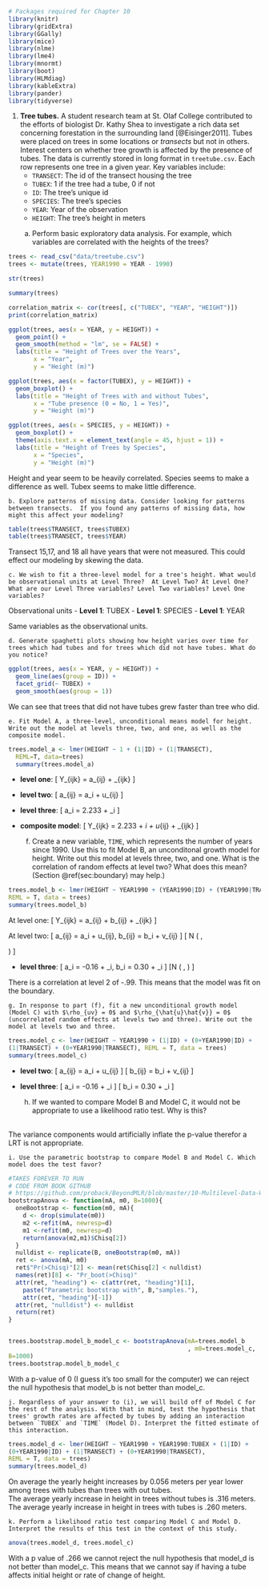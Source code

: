 ```r
# Packages required for Chapter 10
library(knitr)
library(gridExtra)
library(GGally)
library(mice)
library(nlme)
library(lme4)
library(mnormt)
library(boot)
library(HLMdiag)
library(kableExtra)
library(pander)
library(tidyverse)
```


1. __Tree tubes.__ A student research team at St. Olaf College contributed to the efforts of biologist Dr. Kathy Shea to investigate a rich data set concerning forestation in the surrounding land [@Eisinger2011].  Tubes were placed on trees in some locations or *transects* but not in others. Interest centers on whether tree growth is affected by the presence of tubes. The data is currently stored in long format in `treetube.csv`. Each row represents one tree in a given year. Key variables include:  
    - `TRANSECT`: The id of the transect housing the tree
    - `TUBEX`: 1 if the tree had a tube, 0 if not
    - `ID`: The tree's unique id
    - `SPECIES`: The tree's species
    - `YEAR`: Year of the observation
    - `HEIGHT`: The tree's height in meters
    </ul>

    a. Perform basic exploratory data analysis.  For example, which variables are correlated with the heights of the trees?
    
```R
trees <- read_csv("data/treetube.csv")
trees <- mutate(trees, YEAR1990 = YEAR - 1990)
```


```R
str(trees)

summary(trees)

correlation_matrix <- cor(trees[, c("TUBEX", "YEAR", "HEIGHT")])
print(correlation_matrix)

ggplot(trees, aes(x = YEAR, y = HEIGHT)) +
  geom_point() +
  geom_smooth(method = "lm", se = FALSE) +
  labs(title = "Height of Trees over the Years",
       x = "Year",
       y = "Height (m)")

ggplot(trees, aes(x = factor(TUBEX), y = HEIGHT)) +
  geom_boxplot() +
  labs(title = "Height of Trees with and without Tubes",
       x = "Tube presence (0 = No, 1 = Yes)",
       y = "Height (m)")

ggplot(trees, aes(x = SPECIES, y = HEIGHT)) +
  geom_boxplot() +
  theme(axis.text.x = element_text(angle = 45, hjust = 1)) +
  labs(title = "Height of Trees by Species",
       x = "Species",
       y = "Height (m)")
```
Height and year seem to be heavily correlated. Species seems to make a difference as well. Tubex seems to make little difference.
    
    b. Explore patterns of missing data. Consider looking for patterns between transects.  If you found any patterns of missing data, how might this affect your modeling?
    
```R
table(trees$TRANSECT, trees$TUBEX)
table(trees$TRANSECT, trees$YEAR)
```

Transect 15,17, and 18 all have years that were not measured. This could effect our modeling by skewing the data.

    c. We wish to fit a three-level model for a tree's height. What would be observational units at Level Three?  At Level Two? At Level One? What are our Level Three variables? Level Two variables? Level One variables?

Observational units
- **Level 1**: TUBEX
- **Level 1**: SPECIES
- **Level 1**: YEAR

Same variables as the observational units.
    
    d. Generate spaghetti plots showing how height varies over time for trees which had tubes and for trees which did not have tubes. What do you notice?
    
```R
ggplot(trees, aes(x = YEAR, y = HEIGHT)) +
  geom_line(aes(group = ID)) +
  facet_grid(~ TUBEX) +
  geom_smooth(aes(group = 1))
```

We can see that trees that did not have tubes grew faster than tree who did.


    e. Fit Model A, a three-level, unconditional means model for height. Write out the model at levels three, two, and one, as well as the composite model.
```R
trees.model_a <- lmer(HEIGHT ~ 1 + (1|ID) + (1|TRANSECT),
  REML=T, data=trees)
  summary(trees.model_a)
```

- **level one**: 
\[ Y_{ijk} = a_{ij} + \varepsilon_{ijk} \quad\]

- **level two**: 
\[ a_{ij} = a_i + u_{ij} \quad\]

- **level three**: 
\[ a_i = 2.233 + \tilde{u}_i \quad \]

- **composite model**: 
\[ Y_{ijk} = 2.233 + \tilde{u}_i + u_{ij} + \varepsilon_{ijk} \]



    f. Create a new variable, `TIME`, which represents the number of years since 1990. Use this to fit Model B, an unconditonal growth model for height. Write out this model at levels three, two, and one. What is the correlation of random effects at level two? What does this mean? (Section \@ref(sec:boundary) may help.)
    
    
```R
trees.model_b <- lmer(HEIGHT ~ YEAR1990 + (YEAR1990|ID) + (YEAR1990|TRANSECT),
REML = T, data = trees)
summary(trees.model_b)
```

At level one: 
\[ Y_{ijk} = a_{ij} + b_{ij} \text{TIME} + \varepsilon_{ijk} \quad \]

At level two: 
\[ a_{ij} = a_i + u_{ij}, \quad b_{ij} = b_i + v_{ij} \]
\[ \sim N \left( \begin{bmatrix} 0 \\ 0 \end{bmatrix} , \begin{bmatrix} 0.332 & -0.052 \\ 0.162 & 0.162 \end{bmatrix} \right) \]

- **level three**: 
\[ a_i = -0.16 + \tilde{u}_i, \quad b_i = 0.30 + \tilde{v}_i \]
\[\sim N \left( \begin{bmatrix} 0 \\ 0 \end{bmatrix} , \begin{bmatrix} 0.202 & -0.011 \\ 0.062 & 0.062 \end{bmatrix} \right) \]

There is a correlation at level 2 of -.99. This means that the model was fit on the boundary.

    g. In response to part (f), fit a new unconditional growth model (Model C) with $\rho_{uv} = 0$ and $\rho_{\hat{u}\hat{v}} = 0$ (uncorrelated random effects at levels two and three). Write out the model at levels two and three.
    
```R
trees.model_c <- lmer(HEIGHT ~ YEAR1990 + (1|ID) + (0+YEAR1990|ID) +
(1|TRANSECT) + (0+YEAR1990|TRANSECT), REML = T, data = trees)
summary(trees.model_c)
```
- **level two**:
\[ a_{ij} = a_i + u_{ij} \]
\[ b_{ij} = b_i + v_{ij} \]


- **level three**:
\[ a_i = -0.16 + \tilde{u}_i \]
\[ b_i = 0.30 + \tilde{v}_i \]



    h. If we wanted to compare Model B and Model C, it would not be appropriate to use a likelihood ratio test. Why is this?

<br>
The variance components would artificially inflate the p-value therefor a LRT is not appropriate.

    i. Use the parametric bootstrap to compare Model B and Model C. Which model does the test favor?
    
```R
#TAKES FOREVER TO RUN
# CODE FROM BOOK GITHUB
# https://github.com/proback/BeyondMLR/blob/master/10-Multilevel-Data-With-More-Than-Two-Levels.Rmd
bootstrapAnova <- function(mA, m0, B=1000){
  oneBootstrap <- function(m0, mA){
    d <- drop(simulate(m0))
    m2 <-refit(mA, newresp=d)
    m1 <-refit(m0, newresp=d)
    return(anova(m2,m1)$Chisq[2])
  }  
  nulldist <- replicate(B, oneBootstrap(m0, mA))
  ret <- anova(mA, m0)
  ret$"Pr(>Chisq)"[2] <- mean(ret$Chisq[2] < nulldist)
  names(ret)[8] <- "Pr_boot(>Chisq)"
  attr(ret, "heading") <- c(attr(ret, "heading")[1], 
    paste("Parametric bootstrap with", B,"samples."),
    attr(ret, "heading")[-1])
  attr(ret, "nulldist") <- nulldist
  return(ret)
}


trees.bootstrap.model_b_model_c <- bootstrapAnova(mA=trees.model_b
                                                  , m0=trees.model_c,
B=1000)
trees.bootstrap.model_b_model_c
```

With a p-value of 0 (I guess it's too small for the computer) we can reject the null hypothesis that model_b is not better than model_c.

    j. Regardless of your answer to (i), we will build off of Model C for the rest of the analysis. With that in mind, test the hypothesis that trees' growth rates are affected by tubes by adding an interaction between `TUBEX` and `TIME` (Model D). Interpret the fitted estimate of this interaction.
    
```R
trees.model_d <- lmer(HEIGHT ~ YEAR1990 + YEAR1990:TUBEX + (1|ID) +
(0+YEAR1990|ID) + (1|TRANSECT) + (0+YEAR1990|TRANSECT),
REML = T, data = trees)
summary(trees.model_d)
```


On average the yearly height increases by 0.056 meters per year lower among
trees with tubes than trees with out tubes.
<br>
The average yearly increase in height in trees without tubes is .316 meters.
<br>
The average yearly increase in height in trees with tubes is .260 meters.

    
    k. Perform a likelihood ratio test comparing Model C and Model D. Interpret the results of this test in the context of this study.
    
```R
anova(trees.model_d, trees.model_c)
```
With a p value of .266 we cannot reject the null hypothesis that model_d is not better than model_c. This means that we cannot say if  having a tube affects initial height or rate of change of height.

